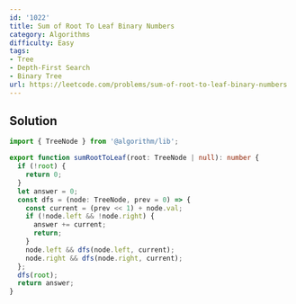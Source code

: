 ```yaml
---
id: '1022'
title: Sum of Root To Leaf Binary Numbers
category: Algorithms
difficulty: Easy
tags:
- Tree
- Depth-First Search
- Binary Tree
url: https://leetcode.com/problems/sum-of-root-to-leaf-binary-numbers
---
```


## Solution

```typescript filename="solution.ts" copy
import { TreeNode } from '@algorithm/lib';

export function sumRootToLeaf(root: TreeNode | null): number {
  if (!root) {
    return 0;
  }
  let answer = 0;
  const dfs = (node: TreeNode, prev = 0) => {
    const current = (prev << 1) + node.val;
    if (!node.left && !node.right) {
      answer += current;
      return;
    }
    node.left && dfs(node.left, current);
    node.right && dfs(node.right, current);
  };
  dfs(root);
  return answer;
}
```

